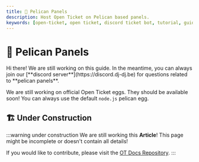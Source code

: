 ```yaml
---
title: 🦤 Pelican Panels
description: Host Open Ticket on Pelican based panels.
keywords: [open-ticket, open ticket, discord ticket bot, tutorial, guide, article, hosting, panel, dashboard, pelican, wings, egg, yolk]
---
```

<head>
    <link rel="apple-touch-icon" href="/img/logo_vertical.png"/>
</head>

# 🦤 Pelican Panels
<FlexHorizontal>
<div style={{width:"50%"}} className="otdocs-flex-mobile-width">
Hi there! We are still working on this guide. In the meantime, you can always join our [**discord server**](https://discord.dj-dj.be) for questions related to <C color="blue">**pelican panels**</C>.

We are still working on official Open Ticket eggs. They should be available soon! You can always use the default `node.js` pelican egg.
</div>
<div style={{width:"50%"}} className="otdocs-flex-mobile-width">
    <StyledTitle title="Pelican Panels" description="Hosting 24/7 on a Pelican Panel"></StyledTitle>
</div>
</FlexHorizontal>

<Divider></Divider>
## 🏗️ Under Construction
:::warning under construction
We are still working this **Article**! This page might be incomplete or doesn't contain all details!

If you would like to contribute, please visit the [OT Docs Repository](https://github.com/open-discord-bots/ot-docs).
:::